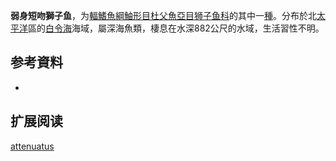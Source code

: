 {{Speciesbox
| name = 弱身短吻獅子魚
| status = NE
| status_system = 
| image = Careproctus attenuatus.jpg
| genus = Careproctus
| species = attenuatus
| authority = Gilbert & Burke, 1912
| synonyms = 
}}

'''弱身短吻獅子鱼'''，为[[輻鰭魚綱|輻鰭魚綱]][[鮋形目|鮋形目]][[杜父魚亞目|杜父魚亞目]][[狮子鱼科|狮子鱼科]]的其中一[[種|種]]。分布於北[[太平洋|太平洋]]區的[[白令海|白令海]]海域，屬深海魚類，棲息在水深882公尺的水域，生活習性不明。

== 参考資料 ==
*{{FishBase_species|genus=Careproctus|species=attenuatus|year=2011|month=12}}

== 扩展阅读 ==
{{refbegin}}
{{wikispecies-inline|Careproctus attenuatus|弱身短吻獅子魚}}
{{refend}}
{{Taxonbar|from=Q2169263}}

[[Category:吻獅子魚属|attenuatus]]


{{鮋形目小作品}}